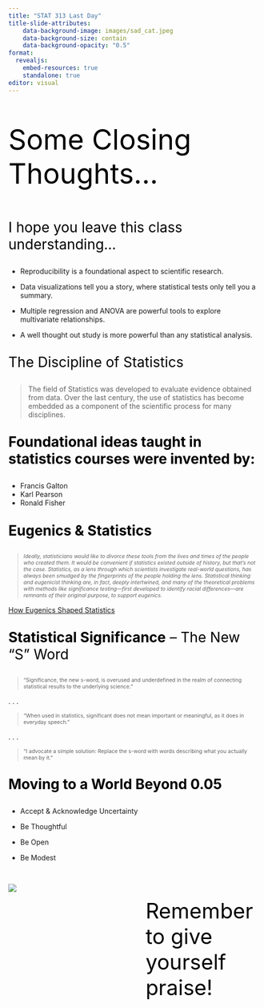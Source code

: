 ```yaml
---
title: "STAT 313 Last Day"
title-slide-attributes:
    data-background-image: images/sad_cat.jpeg
    data-background-size: contain
    data-background-opacity: "0.5"
format: 
  revealjs: 
    embed-resources: true
    standalone: true
editor: visual
---
```


##  {background-color="#0F4C81"}

::: {style="font-size: 4em; color: #000000;"}
Some Closing Thoughts...
:::

##

::: {style="font-size: 2em; color: #000000;"}
I hope you leave this class understanding...
:::

-   Reproducibility is a foundational aspect to scientific research.

-   Data visualizations tell you a story, where statistical tests only tell you a summary.

-   Multiple regression and ANOVA are powerful tools to explore multivariate relationships.

-   A well thought out study is more powerful than any statistical analysis.


##

::: {style="font-size: 2em; color: #000000;"}
The Discipline of Statistics
:::

> The field of Statistics was developed to evaluate evidence obtained from data. Over the last century, the use of statistics has become embedded as a component of the scientific process for many disciplines.

##

::: {style="font-size: 2em; color: #000000;"}
**Foundational ideas taught in statistics courses were invented by:**
:::

-   Francis Galton
-   Karl Pearson
-   Ronald Fisher

##

::: {style="font-size: 2em; color: #000000;"}
**Eugenics & Statistics**
:::

::: {style="font-size: 0.75em;"}
> *Ideally, statisticians would like to divorce these tools from the lives and times of the people who created them. It would be convenient if statistics existed outside of history, but that's not the case. Statistics, as a lens through which scientists investigate real-world questions, has always been smudged by the fingerprints of the people holding the lens. Statistical thinking and eugenicist thinking are, in fact, deeply intertwined, and many of the theoretical problems with methods like significance testing---first developed to identify racial differences---are remnants of their original purpose, to support eugenics.*
:::

[How Eugenics Shaped Statistics](https://nautil.us/issue/92/frontiers/how-eugenics-shaped-statistics)

##

::: {style="font-size: 2em; color: #000000;"}
**Statistical Significance** -- The New "S" Word
:::


::: {style="font-size: 0.75em;"}

> "Significance, the new s-word, is overused and underdefined in the realm of connecting statistical results to the underlying science."

:::

. . .

::: {style="font-size: 0.75em;"}

> "When used in statistics, significant does not mean important or meaningful, as it does in everyday speech."

:::

. . .

::: {style="font-size: 0.75em;"}

> "I advocate a simple solution: Replace the s-word with words describing what you actually mean by it."


:::

##

::: {style="font-size: 2em; color: #000000;"}
**Moving to a World Beyond 0.05**
:::

-   Accept & Acknowledge Uncertainty

-   Be Thoughtful

-   Be Open

-   Be Modest

## 

::: columns
::: {.column width="40%"}
![](images/happy-cat.webp)
:::

::: {.column width="5%"}
:::

::: {.column width="45%"}
::: {style="font-size: 3em; color: #000000;"}
Remember to give yourself praise!
:::
:::
:::



